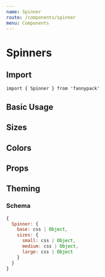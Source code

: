 ```yaml
---
name: Spinner
route: /components/spinner
menu: Components
---
```



# Spinners

## Import

`import { Spinner } from 'fannypack'`

## Basic Usage

<Playground>
  <Spinner />
</Playground>

## Sizes

<Playground>
  <Spinner size="small" />
  <Spinner marginLeft="xxsmall" />
  <Spinner size="medium" marginLeft="xxsmall" />
  <Spinner size="large" marginLeft="xxsmall" />
</Playground>

## Colors

<Playground>
  <Spinner color="success" />
  <Spinner color="danger" marginLeft="xxsmall" />
  <Spinner color="warning" marginLeft="xxsmall" />
</Playground>


## Props

<PropsTable component={Spinner} />

## Theming

### Schema

```jsx
{
  Spinner: {
    base: css | Object,
    sizes: {
      small: css | Object,
      medium: css | Object,
      large: css | Object
    }
  }
}
```
